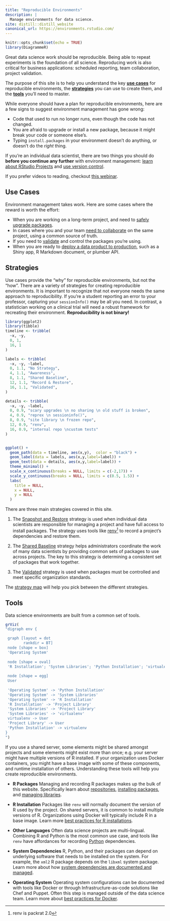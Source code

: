 ```yaml
---
title: "Reproducible Environments"
description: |
  Manage environments for data science.
site: distill::distill_website
canonical_url: https://environments.rstudio.com/
---
```


```r
knitr::opts_chunk$set(echo = TRUE)
library(DiagrammeR)
```

Great data science work should be reproducible. Being able to repeat experiments
is the foundation of all science. Reproducing work is also critical for business
applications: scheduled reporting, team collaboration, project validation. 

The purpose of this site is to help you understand the key [**use
cases**](./index.html#use-cases) for reproducible environments, the
[**strategies**](./index.html#strategies) you can use to create them, and the
[**tools**](./index.html#tools) you'll need to master.

While everyone should have a plan for reproducible environments, here are a few signs to suggest environment management has gone wrong:

- Code that used to run no longer runs, even though the code has not changed.
- You are afraid to upgrade or install a new package, because it might break your code or someone else's.
- Typing `install.packages` in your environment doesn't do anything, or doesn't do the *right* thing.


If you're an individual data scientist, there are two things you should do
**before you continue any further** with environment management: [learn about
RStudio Projects](https://r4ds.had.co.nz/workflow-projects.html#rstudio-projects) and
[use version control](https://happygitwithr.com/).

If you prefer videos to reading, checkout [this webinar](https://resources.rstudio.com/webinars/time-travel-r).

## Use Cases

Environment management takes work. Here are some cases where the reward is worth the effort:

- When you are working on a long-term project, and need to [safely upgrade packages](./upgrades.html).  
- In cases where you and your team [need to collaborate](./collaborate.html) on the same project, using a common source of truth.
- If you need to [validate](./validation.html) and control the packages you're using.
- When you are ready to [deploy a data product to production](./deploy.html), such as a Shiny app, R Markdown document, or plumber API.

## Strategies

Use cases provide the "why" for reproducible environments, but not the "how". There are a variety of strategies for creating reproducible environments. It is important to recognize that not everyone needs the same approach to reproducibility. If you're a student reporting an error to your professor, capturing your `sessionInfo()` may be all you need. In contrast, a statistician working on a clinical trial will need a robust framework for recreating their environment. **Reproducibility is not binary!**


```r
library(ggplot2)
library(tibble)
timeline <- tribble(
  ~x, ~y, 
  0, 1,
  16, 1
)

labels <- tribble(
  ~x, ~y, ~label,
  0, 1.1, "No Strategy",
  4, 1.1, "Awareness",
  8, 1.1, "Shared Baseline",
  12, 1.1, "Record & Restore",
  16, 1.1, "Validated",
)

details <- tribble(
  ~x, ~y, ~label,
  0, 0.9, "scary upgrades \n no sharing \n old stuff is broken",
  4, 0.9, "reprex \n sessioninfo()", 
  8, 0.9, "site library \n frozen repo",
  12, 0.9, "renv",
  16, 0.9, "internal repo \ncustom tests"
)


ggplot() + 
  geom_path(data = timeline, aes(x,y),  color = "black") + 
  geom_label(data = labels, aes(x,y,label=label)) + 
  geom_text(data = details, aes(x,y,label=label)) + 
  theme_minimal() + 
  scale_x_continuous(breaks = NULL, limits = c(-2,17)) + 
  scale_y_continuous(breaks = NULL, limits = c(0.5, 1.5)) + 
  labs(
    title = NULL,
    x = NULL,
    y = NULL
  )

```

There are three main strategies covered in this site.

1. The [Snapshot and Restore](./snapshot.html) strategy is used when individual data scientists are responsible for managing a project and have full access to install packages. The strategy uses tools like [renv](https://rstudio.github.io/renv)^[renv is packrat 2.0] to record a project's dependencies and restore them. 

2. The [Shared Baseline](./shared.html) strategy helps administrators coordinate the work of many data scientists by providing common sets of packages to use across projects. The key to this strategy is determining a consistent set of packages that work together.

3. The [Validated](./validated.html) strategy is used when packages must be controlled and meet specific organization standards.

The [strategy map](./reproduce.html) will help you pick between the different strategies.


## Tools

Data science environments are built from a common set of tools.

```r
grViz(
"digraph env {

 graph [layout = dot
        rankdir = BT]
 node [shape = box]
 'Operating System'
 
 node [shape = oval]
 'R Installation'; 'System Libraries'; 'Python Installation'; 'virtualenv'; 'Project Library'
 
 node [shape = egg]
 User
 
 'Operating System' -> 'Python Installation'
 'Operating System' -> 'System Libraries'
 'Operating System' -> 'R Installation'
 'R Installation' -> 'Project Library'
 'System Libraries' -> 'Project Library'
 'System Libraries' -> 'virtualenv'
 virtualenv -> User
 'Project Library' -> User
 'Python Installation' -> virtualenv
}
")

```

If you use a shared server, some elements might be shared amongst projects and
some elements might exist more than once; e.g. your server might have multiple
versions of R installed. If your organization uses Docker containers, you might
have a base image with some of these components, and runtime installation of
others. Understanding these tools will help you create reproducible environments.

- **R Packages** Managing and recording R packages makes up the bulk of this website. Specifically learn about [repositories](./repositories.html), [installing packages](./installation.html), and [managing libraries](./libraries).

- **R Installation** Packages like `renv` will normally document the version of R used by the project. On shared servers, it is common to install multiple versions of R. Organizations using Docker will typically include R in a base image. Learn more [best practices for R installations](./R-installation.html).

- **Other Languages** Often data science projects are multi-lingual. Combining R and Python is the most common use case, and tools like `renv` have affordances for recording [Python](./python.html) dependencies.

- **System Dependencies** R, Python, and their packages can depend on underlying software that needs to be installed on the system. For example, the `xml2` R package depends on the `libxml` system package. Learn more about how [system dependencies are documented and managed](./installation.html#system-dependencies).

- **Operating System** Operating system configurations can be documented with tools like Docker or through Infrastructure-as-code solutions like Chef and Puppet. Often this step is managed outside of the data science team. Learn more about [best practices for Docker](./docker.html).
